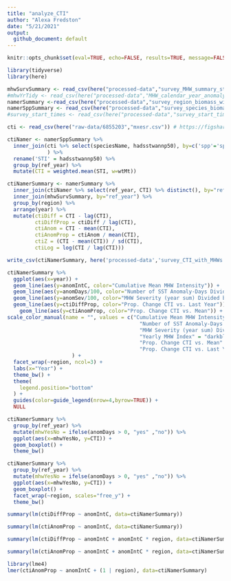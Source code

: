 ```yaml
---
title: "analyze_CTI"
author: "Alexa Fredston"
date: "5/21/2021"
output:
  github_document: default
---
```



```r
knitr::opts_chunk$set(eval=TRUE, echo=FALSE, results=TRUE, message=FALSE, warning=FALSE) # set options for all chunks
```

```r
library(tidyverse)
library(here)
```


```r
mhwSurvSummary <- read_csv(here("processed-data","survey_MHW_summary_stats.csv"))
#mhwYrTidy <- read_csv(here("processed-data","MHW_calendar_year_anomaly.csv"))
namerSummary <-read_csv(here("processed-data","survey_region_biomass_with_MHWs.csv"))
namerSppSummary <- read_csv(here("processed-data","survey_species_biomass_with_MHWs.csv"))
#survey_start_times <- read_csv(here("processed-data","survey_start_times.csv"))

cti <- read_csv(here("raw-data/6855203","mxesr.csv")) # https://figshare.com/articles/dataset/Species_Temperature_Index_and_thermal_range_information_forNorth_Pacific_and_North_Atlantic_plankton_and_bottom_trawl_species/6855203/1
```

```r
ctiNamer <- namerSppSummary %>% 
  inner_join(cti %>% select(speciesName, hadsstwannp50), by=c('spp'='speciesName') # keep only the species with CTIs, and use the hadsstwannp50 index (see dataset description in source file for CTI data)
             ) %>% 
  rename('STI' = hadsstwannp50) %>% 
  group_by(ref_year) %>% 
  mutate(CTI = weighted.mean(STI, w=wtMt))

ctiNamerSummary <- namerSummary %>% 
  inner_join(ctiNamer %>% select(ref_year, CTI) %>% distinct(), by="ref_year") %>% 
  inner_join(mhwSurvSummary, by="ref_year") %>% 
  group_by(region) %>% 
  arrange(year) %>% 
  mutate(ctiDiff = CTI - lag(CTI),
         ctiDiffProp = ctiDiff / lag(CTI),
         ctiAnom = CTI - mean(CTI),
         ctiAnomProp = ctiAnom / mean(CTI),
         ctiZ = (CTI - mean(CTI)) / sd(CTI),
         ctiLog = log(CTI / lag(CTI)))

write_csv(ctiNamerSummary, here('processed-data','survey_CTI_with_MHWs.csv'))
```

```r
ctiNamerSummary %>% 
  ggplot(aes(x=year)) + 
  geom_line(aes(y=anomIntC, color="Cumulative Mean MHW Intensity")) +
  geom_line(aes(y=anomDays/100, color="Number of SST Anomaly-Days Divided by 100")) +
  geom_line(aes(y=anomSev/100, color="MHW Severity (year sum) Divided by 100")) +
  geom_line(aes(y=ctiDiffProp, color="Prop. Change CTI vs. Last Year")) +
    geom_line(aes(y=ctiAnomProp, color="Prop. Change CTI vs. Mean")) +
scale_color_manual(name = "", values = c("Cumulative Mean MHW Intensity" = "darkblue",
                                           "Number of SST Anomaly-Days Divided by 100" = "turquoise1",
                                           "MHW Severity (year sum) Divided by 100" = "royalblue1",
                                           "Yearly MHW Index" = "darkblue",
                                           "Prop. Change CTI vs. Mean" = "palevioletred2",
                                           "Prop. Change CTI vs. Last Year" = "darkred")
                     ) +
  facet_wrap(~region, ncol=3) +
  labs(x="Year") + 
  theme_bw() +
  theme(
    legend.position="bottom"
  ) +
  guides(color=guide_legend(nrow=4,byrow=TRUE)) +
  NULL
```
```r
ctiNamerSummary %>% 
  group_by(ref_year) %>% 
  mutate(mhwYesNo = ifelse(anomDays > 0, "yes" ,"no")) %>% 
  ggplot(aes(x=mhwYesNo, y=CTI)) +
  geom_boxplot() + 
  theme_bw()
```

```r
ctiNamerSummary %>% 
  group_by(ref_year) %>% 
  mutate(mhwYesNo = ifelse(anomDays > 0, "yes" ,"no")) %>% 
  ggplot(aes(x=mhwYesNo, y=CTI)) +
  geom_boxplot() + 
  facet_wrap(~region, scales="free_y") +
  theme_bw()
```


```r
summary(lm(ctiDiffProp ~ anomIntC, data=ctiNamerSummary))

summary(lm(ctiAnomProp ~ anomIntC, data=ctiNamerSummary))

summary(lm(ctiDiffProp ~ anomIntC + anomIntC * region, data=ctiNamerSummary))

summary(lm(ctiAnomProp ~ anomIntC + anomIntC * region, data=ctiNamerSummary))

library(lme4)
lmer(ctiAnomProp ~ anomIntC + (1 | region), data=ctiNamerSummary)
```
